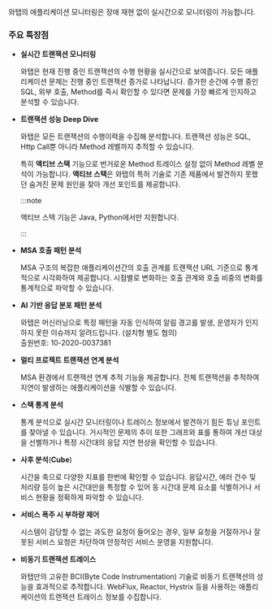 와탭의 애플리케이션 모니터링은 장애 재현 없이 실시간으로 모니터링이 가능합니다.

<Youtube ko="oTlhy4QHwDk" en="XZFzRJj8N0A" ja="XZFzRJj8N0A" />

### 주요 특장점

* **실시간 트랜잭션 모니터링**

  와탭은 현재 진행 중인 트랜잭션의 수행 현황을 실시간으로 보여줍니다. 모든 애플리케이션 문제는 진행 중인 트랜잭션 증가로 나타납니다. 증가한 순간에 수행 중인 SQL, 외부 호출, Method를 즉시 확인할 수 있다면 문제를 가장 빠르게 인지하고 분석할 수 있습니다.

* **트랜잭션 성능 Deep Dive**

  와탭은 모든 트랜잭션의 수행이력을 수집해 분석합니다. 트랜잭션 성능은 SQL, Http Call뿐 아니라 Method 레벨까지 추적할 수 있습니다. 
  
  <InDoc product='java,python'>
  
  특히 **액티브 스택** 기능으로 번거로운 Method 트레이스 설정 없이 Method 레벨 분석이 가능합니다. **액티브 스택**은 와탭의 특허 기술로 기존 제품에서 발견하지 못했던 숨겨진 문제 원인을 찾아 개선 포인트를 제공합니다.

  :::note

  액티브 스택 기능은 Java, Python에서만 지원합니다.
  
  :::

  </InDoc>

<Xclude product='dotnet'>

* **MSA 호출 패턴 분석**

  MSA 구조의 복잡한 애플리케이션간의 호출 관계를 트랜잭션 URL 기준으로 통계적으로 시각화하여 제공합니다. 시점별로 변화하는 호출 관계와 호출 비중의 변화를 통계적으로 파악할 수 있습니다.

</Xclude>

* **AI 기반 응답 분포 패턴 분석**

  와탭은 머신러닝으로 특정 패턴을 자동 인식하여 알림 경고를 발생, 운영자가 인지하지 못한 이슈까지 알려드립니다. (설치형 별도 협의)<br/>
  출원번호: 10-2020-0037381

<Xclude product='dotnet'>

* **멀티 프로젝트 트랜잭션 연계 분석**

  MSA 환경에서 트랜잭션 연계 추적 기능을 제공합니다. 전체 트랜잭션을 추적하여 지연이 발생하는 애플리케이션을 식별할 수 있습니다.

</Xclude>

<InDoc product='java,python'>

* **스택 통계 분석**

  통계 분석으로 실시간 모니터링이나 트레이스 정보에서 발견하기 힘든 튜닝 포인트를 찾아낼 수 있습니다. 거시적인 문제의 추이 또한 그래프와 표를 통하여 개선 대상을 선별하거나 특정 시간대의 응답 지연 현상을 확인할 수 있습니다.

</InDoc>

* **사후 분석**(**Cube**)

  시간을 축으로 다양한 지표를 한번에 확인할 수 있습니다. 응답시간, 에러 건수 및 처리량 등이 높은 시간대만을 특정할 수 있어 동 시간대 문제 요소를 식별하거나 서비스 현황을 정확하게 파악할 수 있습니다.

<InDoc product='java'>

* **서비스 폭주 시 부하량 제어**

  시스템이 감당할 수 없는 과도한 요청이 들어오는 경우, 일부 요청을 거절하거나 잘못된 서비스 요청은 차단하여 안정적인 서비스 운영을 지원합니다.

* **비동기 트랜잭션 트레이스**

  와탭만의 고유한 BCI(Byte Code Instrumentation) 기술로 비동기 트랜잭션의 성능을 효과적으로 추적합니다. WebFlux, Reactor, Hystrix 등을 사용하는 애플리케이션의 트랜잭션 트레이스 정보를 수집합니다.

</InDoc>